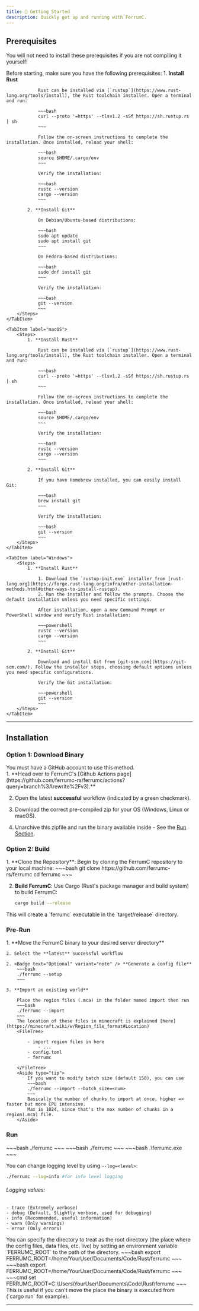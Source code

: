 ```yaml
---
title: 🚀 Getting Started
description: Quickly get up and running with FerrumC.
---
```



## Prerequisites
<Aside type="tip">You will not need to install these prerequisites if you are not compiling it yourself!</Aside>

Before starting, make sure you have the following prerequisites:
<Tabs syncKey="os">
    <TabItem label="Linux">
        <Steps>
            1. **Install Rust**

                Rust can be installed via [`rustup`](https://www.rust-lang.org/tools/install), the Rust toolchain installer. Open a terminal and run:

                ~~~bash
                curl --proto '=https' --tlsv1.2 -sSf https://sh.rustup.rs | sh
                ~~~

                Follow the on-screen instructions to complete the installation. Once installed, reload your shell:

                ~~~bash
                source $HOME/.cargo/env
                ~~~

                Verify the installation:

                ~~~bash
                rustc --version
                cargo --version
                ~~~

            2. **Install Git**

                On Debian/Ubuntu-based distributions:

                ~~~bash
                sudo apt update
                sudo apt install git
                ~~~

                On Fedora-based distributions:

                ~~~bash
                sudo dnf install git
                ~~~

                Verify the installation:

                ~~~bash
                git --version
                ~~~
        </Steps>
    </TabItem>

    <TabItem label="macOS">
        <Steps>
            1. **Install Rust**

                Rust can be installed via [`rustup`](https://www.rust-lang.org/tools/install), the Rust toolchain installer. Open a terminal and run:

                ~~~bash
                curl --proto '=https' --tlsv1.2 -sSf https://sh.rustup.rs | sh
                ~~~

                Follow the on-screen instructions to complete the installation. Once installed, reload your shell:

                ~~~bash
                source $HOME/.cargo/env
                ~~~

                Verify the installation:

                ~~~bash
                rustc --version
                cargo --version
                ~~~

            2. **Install Git**

                If you have Homebrew installed, you can easily install Git:

                ~~~bash
                brew install git
                ~~~

                Verify the installation:

                ~~~bash
                git --version
                ~~~
        </Steps>
    </TabItem>

    <TabItem label="Windows">
        <Steps>
            1. **Install Rust**

                1. Download the `rustup-init.exe` installer from [rust-lang.org](https://forge.rust-lang.org/infra/other-installation-methods.html#other-ways-to-install-rustup).
                2. Run the installer and follow the prompts. Choose the default installation unless you need specific settings.

                After installation, open a new Command Prompt or PowerShell window and verify Rust installation:

                ~~~powershell
                rustc --version
                cargo --version
                ~~~

            2. **Install Git**

                Download and install Git from [git-scm.com](https://git-scm.com/). Follow the installer steps, choosing default options unless you need specific configurations.

                Verify the Git installation:

                ~~~powershell
                git --version
                ~~~
        </Steps>
    </TabItem>
</Tabs>

---

## Installation

### Option 1: Download Binary
<Aside type="note">You must have a GitHub account to use this method.</Aside>
<Steps>
1. **Head over to FerrumC's [Github Actions page](https://github.com/ferrumc-rs/ferrumc/actions?query=branch%3Arewrite%2Fv3).**

2. Open the latest **successful** workflow (indicated by a green checkmark).

3. Download the correct pre-compiled zip for your OS (Windows, Linux or macOS).

4. Unarchive this zipfile and run the binary available inside - See the [Run Section](getting_started#run).
</Steps>

### Option 2: Build
<Steps>
1. **Clone the Repository**: Begin by cloning the FerrumC repository to your local machine:
    ~~~bash
    git clone https://github.com/ferrumc-rs/ferrumc
    cd ferrumc
   ~~~

2. **Build FerrumC**: Use Cargo (Rust's package manager and build system) to build FerrumC:
    ~~~bash
    cargo build --release
   ~~~
</Steps>
This will create a `ferrumc` executable in the `target/release` directory.

### Pre-Run
<Steps>
    1. **Move the FerrumC binary to your desired server directory**
    
    2. Select the **latest** successful workflow

    2. <Badge text="Optional" variant="note" /> **Generate a config file**
        ~~~bash
        ./ferrumc --setup
        ~~~

    3. **Import an existing world**

        Place the region files (.mca) in the folder named import then run
        ~~~bash
        ./ferrumc --import
        ~~~
        The location of these files in minecraft is explained [here](https://minecraft.wiki/w/Region_file_format#Location)
        <FileTree>

            - import region files in here
                - ...
            - config.toml
            - ferrumc

        </FileTree>
        <Aside type="tip">
            If you want to modify batch size (default 150), you can use
            ~~~bash
            ./ferrumc --import --batch_size=<num>
            ~~~
            Basically the number of chunks to import at once, higher => faster but more CPU intensive.
            Max is 1024, since that's the max number of chunks in a region(.mca) file.
        </Aside>
</Steps>

### Run

<Tabs syncKey="os">
    <TabItem label="Linux">
        ~~~bash
        ./ferrumc
        ~~~
    </TabItem>
    <TabItem label="macOS">
        ~~~bash
        ./ferrumc
        ~~~
    </TabItem>
    <TabItem label="Windows">
        ~~~bash
        .\ferrumc.exe
        ~~~
    </TabItem>
</Tabs>

You can change logging level by using ```--log=<level>```:
~~~bash
./ferrumc --log=info #for info level logging
~~~

###### Logging values:
    - trace (Extremely verbose)
    - debug (Default, Slightly verbose, used for debugging)
    - info (Recommended, useful information)
    - warn (Only warnings)
    - error (Only errors)

<Aside type="tip">
    You can specify the directory to treat as the root directory (the place where the config files, data files, etc. live) by setting an environment variable `FERRUMC_ROOT` to the path of the directory.
    <Tabs syncKey="os">
        <TabItem label="Linux">
            ~~~bash
            export FERRUMC_ROOT=/home/YourUser/Documents/Code/Rust/ferrumc
            ~~~
        </TabItem>
<TabItem label="macOS">
            ~~~bash
            export FERRUMC_ROOT=/home/YourUser/Documents/Code/Rust/ferrumc
            ~~~
        </TabItem>
        <TabItem label="Windows">
            ~~~cmd
            set FERRUMC_ROOT=C:\Users\YourUser\Documents\Code\Rust\ferrumc
            ~~~
        </TabItem>
    </Tabs>
    This is useful if you can't move the place the binary is executed from (`cargo run` for example).
</Aside>



---
